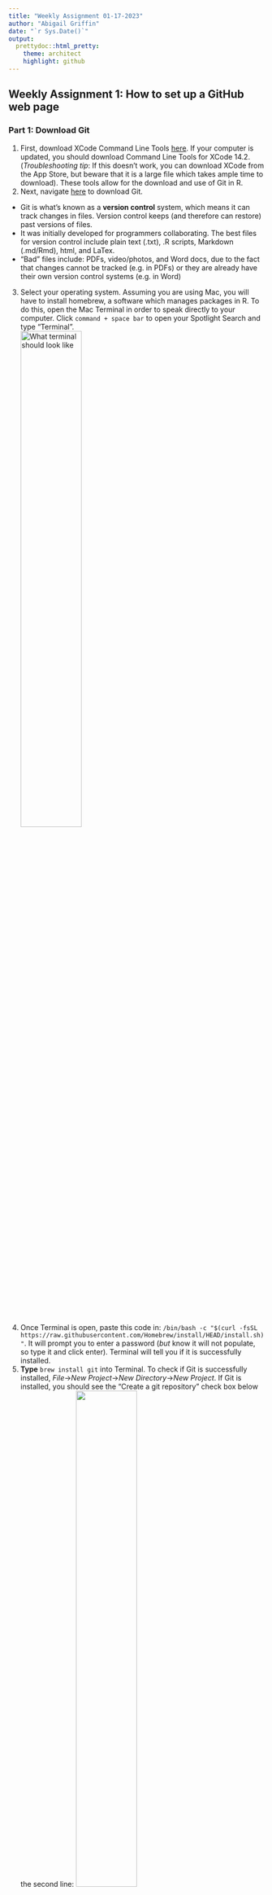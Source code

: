 ```yaml
---
title: "Weekly Assignment 01-17-2023"
author: "Abigail Griffin"
date: "`r Sys.Date()`"
output:
  prettydoc::html_pretty:
    theme: architect
    highlight: github
---
```

## Weekly Assignment 1: How to set up a GitHub web page    
### Part 1: Download Git   
1. First, download XCode Command Line Tools [here](https://developer.apple.com/download/all/). If your computer is updated, you should download Command Line Tools for XCode 14.2. (*Troubleshooting tip*: If this doesn't work, you can download XCode from the App Store, but beware that it is a large file which takes ample time to download). These tools allow for the download and use of Git in R.   
2. Next, navigate [here](https://git-scm.com/downloads) to download Git.
  + Git is what's known as a **version control** system, which means it can track changes in files. Version control keeps (and therefore can restore) past versions of files.
  + It was initially developed for programmers collaborating. The best files for version control include plain text (.txt), .R scripts, Markdown (.md/Rmd), html, and LaTex.
  + "Bad" files include: PDFs, video/photos, and Word docs, due to the fact that changes cannot be tracked (e.g. in PDFs) or they are already have their own version control systems (e.g. in Word)      
3. Select your operating system. Assuming you are using Mac, you will have to install homebrew, a software which manages packages in R. To do this, open the Mac Terminal in order to speak directly to your computer. Click `command + space bar` to open your Spotlight Search and type "Terminal".   
![What terminal should look like](images/pt1step3.png){width=50%}    
3. Once Terminal is open, paste this code in: `/bin/bash -c "$(curl -fsSL https://raw.githubusercontent.com/Homebrew/install/HEAD/install.sh)"`. It will prompt you to enter a password (*but* know it will not populate, so type it and click enter). Terminal will tell you if it is successfully installed.  
4. **Type** `brew install git` into Terminal. To check if Git is successfully installed, *File*->*New Project*->*New Directory*->*New Project*. If Git is installed, you should see the "Create a git repository" check box below the second line:
![](images/pt1step4.png){width=50%}    
   + *Troubleshooting tip*: if homebrew says it is installed but Git is not working, you may have to enter three commands into Terminal, as explained [here](https://www.youtube.com/watch?v=SOjSNB7F2m4))   
5. Name your directory and create it as a subdirectory of /Users/yourusername/Desktop. Don't forget to select "create a git repository"!
  + This directory is the location on your computer where files will be placed default.   

### Part 2: Create a GitHub repository  
1. **GitHub** is a free remote website used for public storage of projects. First, **go to github.com** and click **"Sign Up"** in the upper right hand corner. Follow the steps to create an account. Then, **sign in** using your login credentials.    
2. Once signed into your GitHub account, click the **plus icon** next to your profile icon, again in the upper right corner.  
3. Now that we have our account, we can create our repository, which will contain all of your project files and each files' change history. On the dropdown menu, select **"New repository"**. Our goal here is to link RStudio to GitHub.   
![](images/pt2step3.png){width=50%}   
4. You can **name** your repository "TrialRepo". Add something like "This is a trial repo as I learn how to use GitHub" to the **Description**. Make the repo **public**, select **"Add a README file"**, leave **gitignore: none**, and **add a MIT License** (this license ensures that no one can monetize your repo).   
![](images/pt2step4.png){width=50%}    
5. Click on your **profile picture** in the upper right corner to view a dropdown menu, then **select Settings**->**< > Developer Settings** (the last option in the left panel) ->**Personal Access Tokens**-> **Tokens (classic)** -> **Generate new (classic)** -> add a **Note** (what this token is for): e.g. BIOL1007A -> add **Custom Expiration Date** of 12/31/23 -> check **repo** -> **Generate Token**. Copy your PAT and save it in a safe place or email it to yourself.    
![](images/pt2step51.png){width=50%}     
![](images/pt2step5.png){width=50%}    
6. Navigate to your repo and click **< > Code**, then copy the HTTPS.  
![](images/pt2step6.png){width=35%}  
7. **File**->**New project**->**Version control**->**Git**->**Paste** the HTTPS into Clone Git Repository on RStudio. The project directory name must be the same as your repo name (so put "TrialRepo"). Place it on your desktop and **Create Project**.   
![](images/pt2step7.png){width=40%}   

### Part 3: Create an index file
1. Now we'll create an index file which is how GitHub recognizes a file as a homepage. On RStudio, **click the icon** in the upper left corner that looks like a document with a green plus over it:    
![](images/pt3step1.png){width=25%}  
2. **Select RMarkdown**-> **Title: "My Test Web Page"**.  
3. **Save** index.rmd in Trial Repo folder.   
4. **Knit** this page to HTML to render and preview the homepage of your webpage!   

### Part 4: Upload your webpage to Git  
1. In your Rstudio console, **type** `git status`. This will tell you if you're up to date with what is on GitHub. We want to make sure that what we see on our local repository is what we see on Git.  
2. Next, **type** `git add -A` to add all the changes to Git.  
3. **Enter** `git status` again.  
4. To **commit changes**, type `git commit -am 'create index file'`. Note that in "-am", a stands for "all" and m for "message". You can add any note describing what you did between the ''.  
5. Finally, **push to GitHub** to get this off just your local computer: `git push`. If it asks for a password, put in your PAT.  
(**Troubleshooting tip**: install a credentials package in the Console: 1. *Enter* `install.packages"credentials"` 2. **Then** `credentials: :set_github_pat("PUT PAT HERE")`).  

### Part 5: Make it a webpage  
1. **Navigate**  to **Settings** on your GitHub repository. Go to **Pages** on the left side column -> **Branch: main** -> **Save**.  
![](images/pt4step1.png){width=50%}   
![](images/pt4step2.png){width=50%}   
2. After a couple minutes, **test** if your webpage is live by searching yourusername.github.io/RepoName (e.g. abbygriffin4.github.io/TrialRepo). **CONGRATULATIONS! You have now created your GitHub web page in RStudio!!**   
![](https://media.giphy.com/media/DhstvI3zZ598Nb1rFf/giphy-downsized-large.gif)     